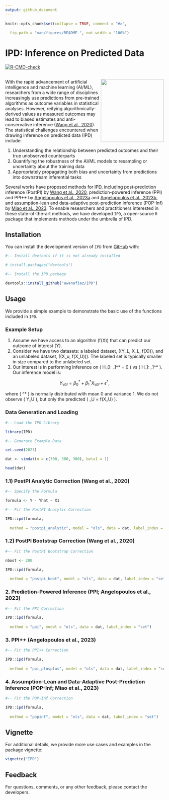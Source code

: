 ```yaml
---
output: github_document
---
```


<!-- README.md is generated from README.Rmd. Please edit that file -->

```r
knitr::opts_chunk$set(collapse = TRUE, comment = "#>",
                      
  fig.path = "man/figures/README-", out.width = "100%")
```

# IPD: Inference on Predicted Data

<!-- badges: start -->
[![R-CMD-check](https://github.com/awanafiaz/IPD/actions/workflows/R-CMD-check.yaml/badge.svg)](https://github.com/awanafiaz/IPD/actions/workflows/R-CMD-check.yaml)
<!-- badges: end -->

## <img src="man/figures/IPD_LOGO.png" align="right" height="200" style="float:right; height:200px;">

With the rapid advancement of artificial intelligence and machine learning (AI/ML), researchers from a wide range of disciplines increasingly use predictions from pre-trained algorithms as outcome variables in statistical analyses. However, reifying algorithmically-derived values as measured outcomes may lead to biased estimates and anti-conservative inference ([Wang et al., 2020](https://www.pnas.org/doi/suppl/10.1073/pnas.2001238117)). The statistical challenges encountered when drawing inference on predicted data (IPD) include: 

1. Understanding the relationship between predicted outcomes and their true unobserved counterparts
2. Quantifying the robustness of the AI/ML models to resampling or uncertainty about the training data
3. Appropriately propagating both bias and uncertainty from predictions into downstream inferential tasks

Several works have proposed methods for IPD, including post-prediction inference (PostPI) by [Wang et al., 2020](https://www.pnas.org/doi/suppl/10.1073/pnas.2001238117), prediction-powered inference (PPI) and PPI++ by [Angelopoulos et al., 2023a](https://www.science.org/doi/10.1126/science.adi6000) and [Angelopoulos et al., 2023b](https://arxiv.org/abs/2311.01453), and assumption-lean and data-adaptive post-prediction inference (POP-Inf) by [Miao et al., 2023](https://arxiv.org/abs/2311.14220). To enable researchers and practitioners interested in these state-of-the-art methods, we have developed `IPD`, a open-source `R` package that implements methods under the umbrella of IPD.

## Installation

You can install the development version of `IPD` from [GitHub](https://github.com/) with:

```r
#-- Install devtools if it is not already installed

# install.packages("devtools")   

#-- Install the IPD package

devtools::install_github("awanafiaz/IPD")
```

## Usage

We provide a simple example to demonstrate the basic use of the functions included in `IPD`.

### Example Setup

1. Assume we have access to an algorithm \(f(X)\) that can predict our outcome of interest \(Y\).
2. Consider we have two datasets: a labeled dataset, \((Y_L, X_L, f(X))\), and an unlabeled dataset, \((X_u, f(X_U))\). The labeled set is typically smaller in size compared to the unlabeled set.
3. Our interest is in performing inference on \( H_0: \beta_1^* = 0 \) vs \( H_1: \beta_1^* \ne 0 \). Our inference model is:
   
$$Y_{val} = \beta_0^* + \beta_1^* X_{val} + \epsilon^*,$$

where \( \epsilon^* \) is normally distributed with mean 0 and variance 1. We do not observe \( Y_U \), but only the predicted \( \hat{Y}_U = f(X_U) \).

### Data Generation and Loading

```r
#-- Load the IPD Library

library(IPD)

#-- Generate Example Data

set.seed(2023)

dat <- simdat(n = c(300, 300, 300), beta1 = 1)

head(dat)
```

### 1.1) PostPI Analytic Correction (Wang et al., 2020)

```r
#-- Specify the Formula

formula <- Y - Yhat ~ X1

#-- Fit the PostPI Analytic Correction

IPD::ipd(formula, 
         
  method = "postpi_analytic", model = "ols", data = dat, label_index = "set")
```

### 1.2) PostPI Bootstrap Correction (Wang et al., 2020)

```r
#-- Fit the PostPI Bootstrap Correction

nboot <- 200

IPD::ipd(formula, 
         
  method = "postpi_boot", model = "ols", data = dat, label_index = "set")
```

### 2. Prediction-Powered Inference (PPI; Angelopoulos et al., 2023)

```r
#-- Fit the PPI Correction

IPD::ipd(formula, 
         
  method = "ppi", model = "ols", data = dat, label_index = "set")
```

### 3. PPI++ (Angelopoulos et al., 2023)

```r
#-- Fit the PPI++ Correction

IPD::ipd(formula, 
         
  method = "ppi_plusplus", model = "ols", data = dat, label_index = "set")
```

### 4. Assumption-Lean and Data-Adaptive Post-Prediction Inference (POP-Inf; Miao et al., 2023)

```r
#-- Fit the POP-Inf Correction

IPD::ipd(formula, 
         
  method = "popinf", model = "ols", data = dat, label_index = "set")
```

## Vignette 

For additional details, we provide more use cases and examples in the package vignette:

```r
vignette("IPD")
```


## Feedback

For questions, comments, or any other feedback, please contact the developers.
